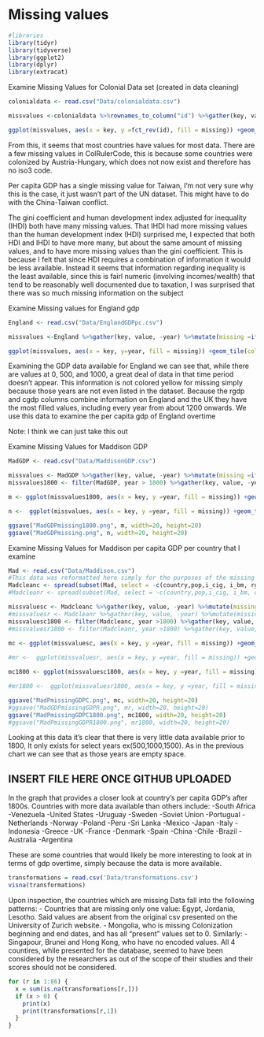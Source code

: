 # Missing values

```r
#libraries
library(tidyr)
library(tidyverse)
library(ggplot2)
library(dplyr)
library(extracat)
```

Examine Missing Values for Colonial Data set (created in data cleaning)
```r
colonialdata <- read.csv("Data/colonialdata.csv")

missvalues <-colonialdata %>%rownames_to_column("id") %>%gather(key, value, -id) %>%mutate(missing =ifelse(is.na(value), "yes", "no"))

ggplot(missvalues, aes(x = key, y =fct_rev(id), fill = missing)) +geom_tile(color ="white") +ggtitle("Missing Values in Colonialdata") +scale_fill_viridis_d() + theme_bw() + coord_flip() + labs(x = "Column Names", y = "Countries")
```
From this, it seems that most countries have values for most data. There are a few missing values in ColRulerCode, this is because some countries were colonized by Austria-Hungary, which does not now exist and therefore has no iso3 code.

Per capita GDP has a single missing value for Taiwan, I'm not very sure why this is the case, it just wasn't part of the UN dataset. This might have to do with the China-Taiwan conflict.

The gini coefficient and human development index adjusted for inequality (IHDI) both have many missing values. That IHDI had more missing values than the human development index (HDI) surprised me, I expected that both HDI and IHDI to have more many, but about the same amount of missing values, and to have more missing values than the gini coefficient. This is because I felt that since HDI requires a combination of information it would be less available. Instead it seems that information regarding inequality is the least available, since this is fairl numeric (involving incomes/wealth) that tend to be reasonably well documented due to taxation, I was surprised that there was so much missing information on the subject


Examine Missing values for England gdp
```r
England <- read.csv("Data/EnglandGDPpc.csv")

missvalues <-England %>%gather(key, value, -year) %>%mutate(missing =ifelse(is.na(value), "yes", "no"))

ggplot(missvalues, aes(x = key, y=year, fill = missing)) +geom_tile(color ="white") +ggtitle("Missing Values in England GDP per capita data") +scale_fill_viridis_d() + theme_bw() + coord_flip() + labs(x = "Years") + theme(axis.text.x = element_text(angle = 90))
```

Examining the GDP data available for England we can see that, while there are values at 0, 500, and 1000, a great deal of data in that time period doesn't appear. This information is not colored yellow for missing simply because those years are not even listed in the dataset. Because the rgdp and cgdp columns combine information on England and the UK they have the most filled values, including every year from about 1200 onwards. We use this data to examine the per capita gdp of England overtime


Note: I think we can just take this out

Examine Missing Values for Maddison GDP

```r
MadGDP <- read.csv("Data/MaddisonGDP.csv")

missvalues <- MadGDP %>%gather(key, value, -year) %>%mutate(missing =ifelse(is.na(value), "yes", "no"))
missvalues1800 <- filter(MadGDP, year > 1800) %>%gather(key, value, -year) %>%mutate(missing =ifelse(is.na(value), "yes", "no"))

m <- ggplot(missvalues1800, aes(x = key, y =year, fill = missing)) +geom_tile(color ="white") +ggtitle("Missing Values in Maddison GDP After 1800") +scale_fill_viridis_d() + theme_bw() + coord_flip() + labs(x = "Countries", y = "Years") + theme(axis.text.x = element_text(angle = 90)) + theme_minimal(base_size=12)

n <-  ggplot(missvalues, aes(x = key, y =year, fill = missing)) +geom_tile(color ="white") +ggtitle("Missing Values in Maddison GDP") +scale_fill_viridis_d() + theme_bw() + coord_flip() + labs(x = "Countries", y = "Years") + theme(axis.text.x = element_text(angle = 90)) + theme_minimal(base_size=12)

ggsave("MadGDPmissing1800.png", m, width=20, height=20)
ggsave("MadGDPmissing.png", n, width=20, height=20)
```


Examine Missing Values for Maddison per capita GDP
per country that I examine
```r
Mad <- read.csv("Data/Maddison.csv")
#This data was reformatted here simply for the purposes of the missing values analysis
Madcleanc <- spread(subset(Mad, select = -c(country,pop,i_cig, i_bm, rgdpnapc)), key = countrycode, value = cgdppc)
#Madcleanr <- spread(subset(Mad, select = -c(country,pop,i_cig, i_bm, cgdppc)), key = countrycode, value = rgdpnapc)

missvaluesc <- Madcleanc %>%gather(key, value, -year) %>%mutate(missing =ifelse(is.na(value), "yes", "no"))
#missvaluesr <- Madcleanr %>%gather(key, value, -year) %>%mutate(missing =ifelse(is.na(value), "yes", "no"))
missvaluesc1800 <- filter(Madcleanc, year >1800) %>%gather(key, value, -year) %>%mutate(missing =ifelse(is.na(value), "yes", "no"))
#missvaluesr1800 <- filter(Madcleanr, year >1800) %>%gather(key, value, -year) %>%mutate(missing =ifelse(is.na(value), "yes", "no"))
  
mc <- ggplot(missvaluesc, aes(x = key, y =year, fill = missing)) +geom_tile(color ="white") +ggtitle("Missing Values in Maddison CGDPpc") +scale_fill_viridis_d() + theme_bw() + coord_flip() + labs(x = "Countries", y = "Years") + theme(axis.text.x = element_text(angle = 90)) + theme_minimal(base_size=12)

#mr <-  ggplot(missvaluesr, aes(x = key, y =year, fill = missing)) +geom_tile(color ="white") +ggtitle("Missing Values in Maddison RGDPpc") +scale_fill_viridis_d() + theme_bw() + coord_flip() + labs(x = "Countries", y = "Years") + theme(axis.text.x = element_text(angle = 90)) + theme_minimal(base_size=12)

mc1800 <- ggplot(missvaluesc1800, aes(x = key, y =year, fill = missing)) +geom_tile(color ="white") +ggtitle("Missing Values in Maddison CGDPpc") +scale_fill_viridis_d() + theme_bw() + coord_flip() + labs(x = "Countries", y = "Years") + theme(axis.text.x = element_text(angle = 90)) + theme_minimal(base_size=12)

#mr1800 <-  ggplot(missvaluesr1800, aes(x = key, y =year, fill = missing)) +geom_tile(color ="white") +ggtitle("Missing Values in Maddison RGDPpc") +scale_fill_viridis_d() + theme_bw() + coord_flip() + labs(x = "Countries", y = "Years") + theme(axis.text.x = element_text(angle = 90)) + theme_minimal(base_size=12)

ggsave("MadPmissingGDPC.png", mc, width=20, height=20)
#ggsave("MadGDPmissingGDPR.png", mr, width=20, height=20)
ggsave("MadPmissingGDPC1800.png", mc1800, width=20, height=20)
#ggsave("MadPmissingGDPR1800.png", mr1800, width=20, height=20)
```
Looking at this data it's clear that there is very little data available prior to 1800, It only exists for select years ex(500,1000,1500). As in the previous chart we can see that as those years are empty space.

## INSERT FILE HERE ONCE GITHUB UPLOADED

In the graph that provides a closer look at country's per capita GDP's after 1800s. Countries with more data available than others include:
-South Africa
-Venezuela
-United States
-Uruguay
-Sweden
-Soviet Union
-Portugual
-Netherlands
-Norway
-Poland
-Peru
-Sri Lanka
-Mexico
-Japan
-Italy
-Indonesia
-Greece
-UK
-France
-Denmark
-Spain
-China
-Chile
-Brazil
-Australia
-Argentina

These are some countries that would likely be more interesting to look at in terms of gdp overtime, simply because the data is more available.

```r
transformations = read.csv('Data/transformations.csv')
visna(transformations)
```

Upon inspection, the countries which are missing Data fall into the following patterns:
- Countries that are missing only one value: Egypt, Jordania, Lesotho. Said values are absent from the original csv presented on the University of Zurich website.
- Mongolia, who is missing Colonization beginning and end dates, and has all "present" values set to 0. Similarly:
- Singapour, Brunei and Hong Kong, who have no encoded values. All 4 countires, while presented for the database, seemed to have been considered by the researchers as out of the scope of their studies and their scores should not be considered.

```r
for (r in 1:86) {
  x = sum(is.na(transformations[r,]))
  if (x > 0) {
    print(x)
    print(transformations[r,1])
  }
}
```

